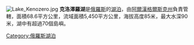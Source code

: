 [[Image:Lake_Kenozero.jpg|right]]
'''克洛澤羅湖'''是[[俄羅斯|俄羅斯]]的[[湖泊|湖泊]]，由[[阿爾漢格爾斯克州|阿爾漢格爾斯克州]]負責管轄，面積68.6平方公里，流域面積5,450平方公里，海拔高度85米，最大水深90米，湖中有超過70個島嶼。

{{Russia-geo-stub}}

[[Category:俄羅斯湖泊|Category:俄羅斯湖泊]]